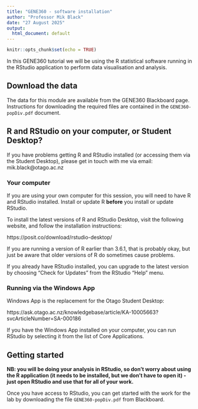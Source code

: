 ```yaml
---
title: "GENE360 - software installation"
author: "Professor Mik Black"
date: "27 August 2025"
output: 
  html_document: default
---
```


<!-- knit document to generate html -->
<!-- then run:  -->
<!-- system("wkhtmltopdf --footer-spacing 7 --footer-font-size 10 --footer-left 'GENE360 - software installation'  --minimum-font-size 15 -B 23 -T 20 -R 20 -L 20 GENE360-R_setup.html GENE360-R_setup.pdf") -->


```r
knitr::opts_chunk$set(echo = TRUE)
```

In this GENE360 tutorial we will be using the R statistical software running in the RStudio 
application to perform data visualisation and analysis.

## Download the data

The data for this module are available from the GENE360 Blackboard page. 
Instructions for downloading the required files are contained in the 
`GENE360-popDiv.pdf` document.

## R and RStudio on your computer, or Student Desktop?

If you have problems getting R and RStudio installed (or accessing them via the Student Desktop), please get in touch with me via email: mik.black@otago.ac.nz

### Your computer

If you are using your own computer for this session, you will need to have R and RStudio installed.  Install or update R **before** you install or update RStudio.

To install the latest versions of R and RStudio Desktop, visit the following website, and follow the installation instructions:

https://posit.co/download/rstudio-desktop/

If you are running a version of R earlier than 3.6.1, that is probably okay, but just be aware that older versions of R do sometimes cause problems.

If you already have RStudio installed, you can upgrade to the latest version by choosing "Check for Updates" from the RStudio "Help" menu. 

### Running via the Windows App

Windows App is the replacement for the Otago Student Desktop:

https://ask.otago.ac.nz/knowledgebase/article/KA-10005663?svcArticleNumber=SA-000186

If you have the Windows App installed on your computer, you can run RStudio by 
selecting it from the list of Core Applications.

## Getting started

**NB: you will be doing your analysis in RStudio, so don't worry about using the R application (it needs to be installed, but we don't have to open it) - just open RStudio and use that for all of your work.**

Once you have access to RStudio, you can get started with the work for the lab by downloading the file `GENE360-popDiv.pdf` from Blackboard.
